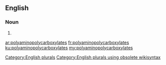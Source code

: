 ==English==

===Noun===
{{head|en}}

# {{plural of|polyaminopolycarboxylate}}

[[Category:English plurals]][[Category:English plurals using obsolete wikisyntax]]

[[ar:polyaminopolycarboxylates]]
[[fr:polyaminopolycarboxylates]]
[[ku:polyaminopolycarboxylates]]
[[my:polyaminopolycarboxylates]]
